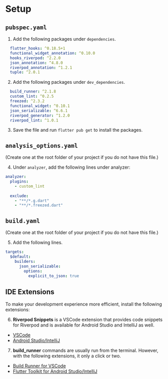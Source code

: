 # Setup

## `pubspec.yaml`

1. Add the following packages under `dependencies`.

```yaml
  flutter_hooks: ^0.18.5+1
  functional_widget_annotation: ^0.10.0
  hooks_riverpod: ^2.2.0
  json_annotation: ^4.8.0
  riverpod_annotation: ^1.2.1
  tuple: ^2.0.1
```

2. Add the following packages under `dev_dependencies`.

```yaml
  build_runner: ^2.1.8
  custom_lint: ^0.2.5
  freezed: ^2.3.2
  functional_widget: ^0.10.1
  json_serializable: ^6.6.1
  riverpod_generator: ^1.2.0
  riverpod_lint: ^1.0.1
```

3. Save the file and run `flutter pub get` to install the packages.

## `analysis_options.yaml`

(Create one at the root folder of your project if you do not have this file.)

4. Under `analyzer`, add the following lines under analyzer:

```yaml
analyzer:
  plugins:
    - custom_lint
    
  exclude:
    - "**/*.g.dart"
    - "**/*.freezed.dart"
```

## `build.yaml`

(Create one at the root folder of your project if you do not have this file.)

5. Add the following lines.
```yaml
targets:
  $default:
    builders:
      json_serializable:
        options:
          explicit_to_json: true
```

## IDE Extensions

To make your development experience more efficient, install the following extensions:

6. **Riverpod Snippets** is a VSCode extension that provides code snippets for Riverpod and is available for Android Studio and IntelliJ as well. 
  - [VSCode](https://marketplace.visualstudio.com/items?itemName=robert-brunhage.flutter-riverpod-snippets)
  - [Android Studio/IntelliJ](https://plugins.jetbrains.com/plugin/14641-flutter-riverpod-snippets)

7. **build_runner** commands are usually run from the terminal. However, with the following extensions, it only a click or two. 
  - [Build Runner for VSCode](https://marketplace.visualstudio.com/items?itemName=GaetSchwartz.build-runner)
  - [Flutter Toolkit for Android Studio/IntelliJ](https://plugins.jetbrains.com/plugin/14442-flutter-toolkit)